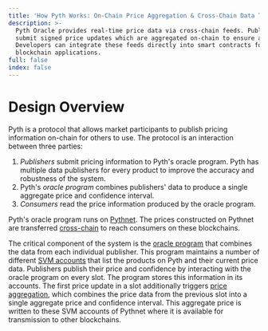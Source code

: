 ```yaml
---
title: 'How Pyth Works: On-Chain Price Aggregation & Cross-Chain Data Transfer'
description: >-
  Pyth Oracle provides real-time price data via cross-chain feeds. Publishers
  submit signed price updates which are aggregated on-chain to ensure accuracy.
  Developers can integrate these feeds directly into smart contracts for
  blockchain applications.
full: false
index: false
---
```

# Design Overview

Pyth is a protocol that allows market participants to publish pricing information on-chain for others to use. The protocol is an interaction between three parties:

1. _Publishers_ submit pricing information to Pyth's oracle program. Pyth has multiple data publishers for every product to improve the accuracy and robustness of the system.
2. Pyth's _oracle program_ combines publishers' data to produce a single aggregate price and confidence interval.
3. _Consumers_ read the price information produced by the oracle program.

Pyth's oracle program runs on [Pythnet](how-pyth-works/pythnet.md).
The prices constructed on Pythnet are transferred [cross-chain](how-pyth-works/cross-chain.md) to reach consumers on these blockchains.

The critical component of the system is the [oracle program](how-pyth-works/oracle-program.md) that combines the data from each individual publisher.
This program maintains a number of different [SVM accounts](pythnet-reference/account-structure.md) that list the products on Pyth and their current price data.
Publishers publish their price and confidence by interacting with the oracle program on every slot.
The program stores this information in its accounts.
The first price update in a slot additionally triggers [price aggregation](how-pyth-works/price-aggregation.md), which combines the price data from the previous slot into a single aggregate price and confidence interval.
This aggregate price is written to these SVM accounts of Pythnet where it is available for transmission to other blockchains.
